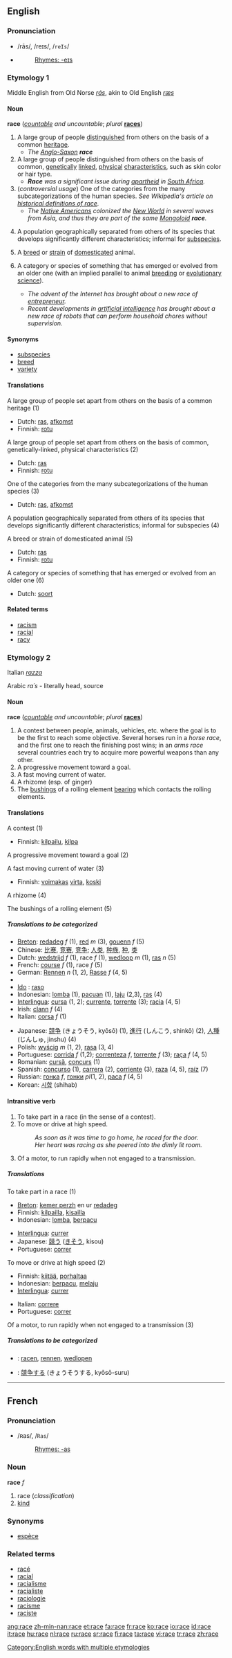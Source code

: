 ==English==

{{rank|fast|middle|effort|881|race|ladies|rise|looks}}

===Pronunciation===
*/rās/, /reɪs/, /<tt>reIs</tt>/
*{{audio|en-us-race.ogg|Audio (US)}}
*:[[Rhymes:English:-eɪs|Rhymes: -eɪs]]

=== Etymology 1 ===
Middle English from Old Norse ''[[rás]]'', akin to Old English ''[[ræs]]''

==== Noun ====
'''race''' (''[[countable]] and uncountable''; ''plural'' '''[[races]]''')

# A large group of people [[distinguish]]ed from others on the basis of a common [[heritage]].
#* ''The [[Anglo-Saxon]] '''race'''''
# A large group of people distinguished from others on the basis of common, [[genetically]] [[linked]], [[physical]] [[characteristic]]s, such as skin color or hair type.
#* '''''Race''' was a significant issue during [[apartheid]] in [[South Africa]].''
#(''controversial usage'') One of the categories from the many subcategorizations of the human species. ''See Wikipedia's article on [[w:Race_(historical_definitions)|historical definitions of race]].''
#* ''The [[Native American]]s colonized the [[New World]] in several waves from Asia, and thus they are part of the same [[Mongoloid]] '''race'''.''
#{{biology}} A population geographically separated from others of its species that develops significantly different characteristics; informal for [[subspecies]].
# A [[breed]] or [[strain]] of [[domesticate]]d animal.
#{{figurative}} A category or species of something that has emerged or evolved from an older one (with an implied parallel to animal [[breeding]] or [[evolutionary science]]).
#* ''The advent of the Internet has brought about a new race of [[entrepreneur]].''
#* ''Recent developments in [[artificial intelligence]] has brought about a new race of robots that can perform household chores without supervision.''

==== Synonyms ====
* [[subspecies]]
* [[breed]]
* [[variety]]

====Translations====
;A large group of people set apart from others on the basis of a common heritage (1)
{{top}}
*Dutch: [[ras]], [[afkomst]]
*Finnish: [[rotu]]
{{mid}}
{{bottom}}

;A large group of people set apart from others on the basis of common, genetically-linked, physical characteristics (2)
{{top}}
*Dutch: [[ras]]
*Finnish: [[rotu]]
{{mid}}
{{bottom}}

;One of the categories from the many subcategorizations of the human species (3)
{{top}}
*Dutch: [[ras]], [[afkomst]]
{{mid}}
{{bottom}}

;A population geographically separated from others of its species that develops significantly different characteristics; informal for subspecies (4)
{{top}}
{{mid}}
{{bottom}}

;A breed or strain of domesticated animal (5)
{{top}}
*Dutch: [[ras]]
*Finnish: [[rotu]]
{{mid}}
{{bottom}}

;A category or species of something that has emerged or evolved from an older one (6)
{{top}}
*Dutch: [[soort]]
{{mid}}
{{bottom}}

==== Related terms ====
* [[racism]]
* [[racial]]
* [[racy]]

=== Etymology 2 ===
Italian ''[[razza]]''

Arabic ''ra´s'' - literally head, source

==== Noun ====
'''race''' (''[[countable]] and uncountable''; ''plural'' '''[[races]]''')

# A contest between people, animals, vehicles, etc. where the goal is to be the first to reach some objective. Several horses run in a ''horse race'', and the first one to reach the finishing post wins; in an ''arms race'' several countries each try to acquire more powerful weapons than any other.
# A progressive movement toward a goal.
# A fast moving current of water.
# A rhizome (esp. of ginger)
# The [[bushing]]s of a rolling element [[bearing]] which contacts the rolling elements.

====Translations====
;A contest (1)
{{top}}
*Finnish: [[kilpailu]], [[kilpa]]
{{mid}}
{{bottom}}

;A progressive movement toward a goal (2)
{{top}}
{{mid}}
{{bottom}}

;A fast moving current of water (3)
{{top}}
*Finnish: [[voimakas]] [[virta]], [[koski]]
{{mid}}
{{bottom}}

;A rhizome (4)
{{top}}
{{mid}}
{{bottom}}

;The bushings of a rolling element (5)
{{top}}
{{mid}}
{{bottom}}

=====Translations to be categorized=====
{{checktrans}}
{{top}}
*[[Breton]]: [[redadeg]] ''f'' (1), [[red#Breton|red]] ''m'' (3), [[gouenn]] ''f'' (5)
*Chinese: [[比赛]], [[竞赛]], [[竞争]]; [[人类]], [[种族]], [[种]], [[类]]
*Dutch: [[wedstrijd]] ''f'' (1), race ''f'' (1), [[wedloop]] ''m'' (1), [[ras]] ''n'' (5)
*French: [[course#French|course]] ''f'' (1), race ''f'' (5)
*German: [[Rennen]] ''n'' (1, 2), [[Rasse]] ''f'' (4, 5)
*{{hu1|verseny}}
* [[Ido]] : [[raso]]
*Indonesian: [[lomba]] (1), [[pacu]]an (1), [[laju]] (2,3), [[ras]] (4)
*[[Interlingua]]: [[cursa]] (1, 2); [[currente]], [[torrente#Interlingua|torrente]] (3); [[racia]] (4, 5)
*Irish: [[clann]] ''f'' (4)
*Italian: [[corsa#Italian|corsa]] ''f'' (1)
{{mid}}
*Japanese: [[競争]] (きょうそう, kyōsō) (1), [[進行]] (しんこう, shinkō) (2), [[人種]] (じんしゅ, jinshu) (4)
*Polish: [[wyścig]] ''m'' (1, 2), [[rasa]] (3, 4)
*Portuguese: [[corrida#Portuguese|corrida]] ''f'' (1,2); [[correnteza]] ''f'', [[torrente#Portuguese|torrente]] ''f'' (3); [[raça]] ''f'' (4, 5)
*Romanian: [[cursă]], [[concurs]] (1)
*Spanish: [[concurso]] (1), [[carrera]] (2), [[corriente]] (3), [[raza]] (4, 5), [[raíz]] (7) 
*Russian: [[гонка]] ''f'', [[гонки]] ''pl''(1, 2), [[раса]] ''f'' (4, 5)
*Korean: [[시합]] (shihab)
{{bottom}}

==== Intransitive verb ====
{{en-verb|rac|ing}}

# To take part in a race (in the sense of a contest).
# To move or drive at high speed.
#:''As soon as it was time to go home, he raced for the door.''
#:''Her heart was racing as she peered into the dimly lit room.''
# Of a motor, to run rapidly when not engaged to a transmission.

=====Translations=====
;To take part in a race (1)
{{top}}
*[[Breton]]: [[kemer perzh]] en ur [[redadeg]]
*Finnish: [[kilpailla]], [[kisailla]]
*Indonesian: [[lomba]], [[pacu|berpacu]]
{{mid}}
*[[Interlingua]]: [[currer]]
*Japanese: [[競う]] ([[きそう]], kisou)
*Portuguese: [[correr]]
{{bottom}}

;To move or drive at high speed (2)
{{top}}
*Finnish: [[kiitää]], [[porhaltaa]]
*Indonesian: [[pacu|berpacu]], [[laju|melaju]]
*[[Interlingua]]: [[currer]]
{{mid}}
*Italian: [[correre]]
*Portuguese: [[correr]]
{{bottom}}

;Of a motor, to run rapidly when not engaged to a transmission (3)
{{top}}
{{mid}}
{{bottom}}

=====Translations to be categorized=====
{{checktrans}}
{{top}}
*{{ttbc|Dutch}}: [[racen]], [[rennen]], [[wedlopen]]
{{mid}}
*{{ttbc|Japanese}}: [[競争]]する (きょうそうする, kyōsō-suru)
{{bottom}}

[[Category:English words with multiple etymologies]]

----

==French==
===Pronunciation===
*/ʀas/, /<tt>Ras</tt>/
*:[[Rhymes:French:-as|Rhymes: -as]]

===Noun===
'''race''' ''f''

# race (''classification'')
# [[kind]]

===Synonyms===
*[[espèce]]

===Related terms===

*[[racé]]
*[[racial]]
*[[racialisme]]
*[[racialiste]]
*[[raciologie]]
*[[racisme]]
*[[raciste]]


[[ang:race]]
[[zh-min-nan:race]]
[[et:race]]
[[fa:race]]
[[fr:race]]
[[ko:race]]
[[io:race]]
[[id:race]]
[[it:race]]
[[hu:race]]
[[nl:race]]
[[ru:race]]
[[sr:race]]
[[fi:race]]
[[ta:race]]
[[vi:race]]
[[tr:race]]
[[zh:race]]